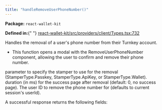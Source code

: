 ```yaml
---
title: "handleRemoveUserPhoneNumber()"
---
```



<p>
  <strong>Package:</strong> <code>react-wallet-kit</code>
</p>

<p>
  <strong>Defined in:</strong>{" "}
  <a href="https://github.com/tkhq/sdk/blob/main/packages/react-wallet-kit/src/providers/client/Types.tsx#L732">
    react-wallet-kit/src/providers/client/Types.tsx:732
  </a>
</p>

<H3Bordered text="Overview" />

Handles the removal of a user's phone number from their Turnkey account.

<ul>
  <li>
    This function opens a modal with the RemoveUserPhoneNumber component,
    allowing the user to confirm and remove their phone number.
  </li>
</ul>

<H3Bordered text="Parameters" />

<ParamField body="params" type="object" required={false} path="params">
  <Expandable title="params details">
    <NestedParam
      parentKey="params"
      childKey="stampWith"
      type="StamperType"
      required={false}
    >
      parameter to specify the stamper to use for the removal
      (StamperType.Passkey, StamperType.ApiKey, or StamperType.Wallet).
    </NestedParam>
    <NestedParam
      parentKey="params"
      childKey="successPageDuration"
      type="number"
      required={false}
    >
      duration (in ms) for the success page after removal (default: 0, no
      success page).
    </NestedParam>
    <NestedParam
      parentKey="params"
      childKey="userId"
      type="string"
      required={false}
    >
      The user ID to remove the phone number for (defaults to current session's
      userId).
    </NestedParam>
  </Expandable>
</ParamField>

<H3Bordered text="Response" />A successful response returns the following
fields:

<ResponseField name="returns" type="string" required={true}></ResponseField>
